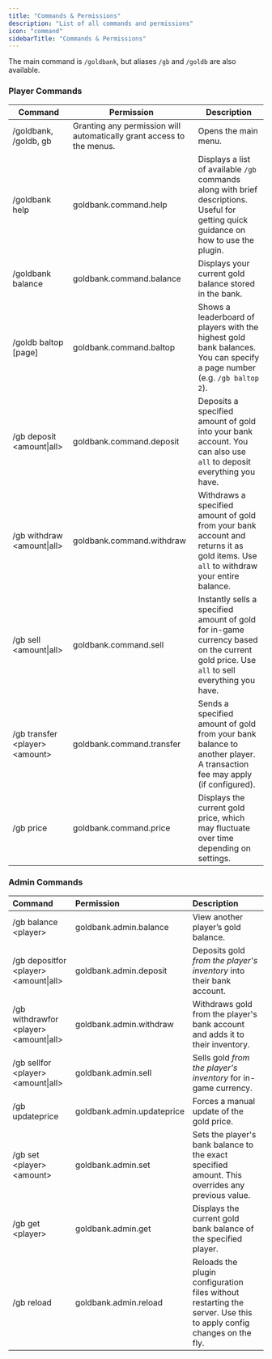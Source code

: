 ```yaml
---
title: "Commands & Permissions"
description: "List of all commands and permissions"
icon: "command"
sidebarTitle: "Commands & Permissions"
---
```


The main command is `/goldbank`, but aliases `/gb` and `/goldb` are also available.

### Player Commands

| **Command**                        | **Permission**                                                        | **Description**                                                                                                                         |
| ---------------------------------- | --------------------------------------------------------------------- | --------------------------------------------------------------------------------------------------------------------------------------- |
| /goldbank, /goldb, gb              | Granting any permission will automatically grant access to the menus. | Opens the main menu.                                                                                                                    |
| /goldbank help                     | goldbank.command.help                                                 | Displays a list of available `/gb` commands along with brief descriptions. Useful for getting quick guidance on how to use the plugin.  |
| /goldbank balance                  | goldbank.command.balance                                              | Displays your current gold balance stored in the bank.                                                                                  |
| /goldb baltop [page]               | goldbank.command.baltop                                               | Shows a leaderboard of players with the highest gold bank balances. You can specify a page number (e.g. `/gb baltop 2`).                |
| /gb deposit \<amount\|all\>        | goldbank.command.deposit                                              | Deposits a specified amount of gold into your bank account. You can also use `all` to deposit everything you have.                      |
| /gb withdraw \<amount\|all\>       | goldbank.command.withdraw                                             | Withdraws a specified amount of gold from your bank account and returns it as gold items. Use `all` to withdraw your entire balance.    |
| /gb sell \<amount\|all\>           | goldbank.command.sell                                                 | Instantly sells a specified amount of gold for in-game currency based on the current gold price. Use `all` to sell everything you have. |
| /gb transfer \<player\> \<amount\> | goldbank.command.transfer                                             | Sends a specified amount of gold from your bank balance to another player. A transaction fee may apply (if configured).                 |
| /gb price                          | goldbank.command.price                                                | Displays the current gold price, which may fluctuate over time depending on settings.                                                   |

### Admin Commands

| **Command**                                | **Permission**             | **Description**                                                                                                    |
| :----------------------------------------- | :------------------------- | :----------------------------------------------------------------------------------------------------------------- |
| /gb balance \<player\>                     | goldbank.admin.balance     | View another player’s gold balance.                                                                                |
| /gb depositfor \<player\> \<amount\|all\>  | goldbank.admin.deposit     | Deposits gold _from the player's inventory_ into their bank account.                                               |
| /gb withdrawfor \<player\> \<amount\|all\> | goldbank.admin.withdraw    | Withdraws gold from the player's bank account and adds it to their inventory.                                      |
| /gb sellfor \<player\> \<amount\|all\>     | goldbank.admin.sell        | Sells gold _from the player's inventory_ for in-game currency.                                                     |
| /gb updateprice                            | goldbank.admin.updateprice | Forces a manual update of the gold price.                                                                          |
| /gb set \<player\> \<amount\>              | goldbank.admin.set         | Sets the player's bank balance to the exact specified amount. This overrides any previous value.                   |
| /gb get \<player\>                         | goldbank.admin.get         | Displays the current gold bank balance of the specified player.                                                    |
| /gb reload                                 | goldbank.admin.reload      | Reloads the plugin configuration files without restarting the server. Use this to apply config changes on the fly. |
